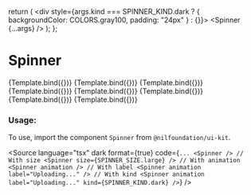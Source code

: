 
<Meta title="Feedback/Spinner" component={Spinner} />

  return (
    <div style={args.kind === SPINNER_KIND.dark ? { backgroundColor: COLORS.gray100, padding: "24px" } : {}}>
      <Spinner {...args} />
    </div>
  );
};

# Spinner

<Canvas isColumn>
  <Story name="XSmall" args={{ size: SPINNER_SIZE.xSmall }}>
    {Template.bind({})}
  </Story>
  <Story name="Small" args={{ size: SPINNER_SIZE.small }}>
    {Template.bind({})}
  </Story>
  <Story name="Medium" args={{ size: SPINNER_SIZE.medium }}>
    {Template.bind({})}
  </Story>
  <Story name="Large" args={{ size: SPINNER_SIZE.large }}>
    {Template.bind({})}
  </Story>
  <Story name="XLarge" args={{ size: SPINNER_SIZE.xLarge }}>
    {Template.bind({})}
  </Story>
  <Story name="Animated" args={{ size: SPINNER_SIZE.xLarge, animation: true }}>
    {Template.bind({})}
  </Story>
  <Story name="With Label" args={{ label: "Uploading...", animation: true }}>
    {Template.bind({})}
  </Story>
  <Story name="With kind" args={{ label: "Uploading...", animation: true, kind: SPINNER_KIND.dark }}>
    {Template.bind({})}
  </Story>
</Canvas>

<ArgsTable of={Spinner} />

### Usage:

To use, import the component `Spinner` from `@nilfoundation/ui-kit`.

<Source
  language="tsx"
  dark
  format={true}
  code={`
        ...
        <Spinner />
        // With size
        <Spinner size={SPINNER_SIZE.large} />
        // With animation
        <Spinner animation />
        // With label
        <Spinner animation label="Uploading..." />
        // With kind
        <Spinner animation label="Uploading..." kind={SPINNER_KIND.dark} />
  `}
/>
